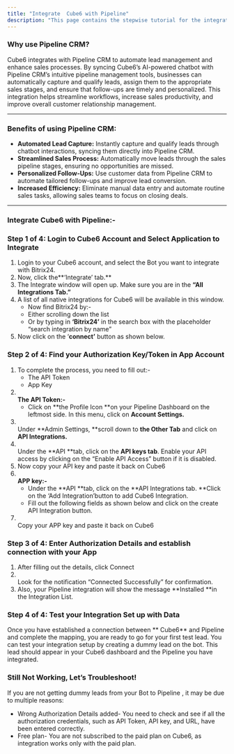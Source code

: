 ```yaml
---
title: "Integrate  Cube6 with Pipeline"
description: "This page contains the stepwise tutorial for the integration with  Cube6"
---
```


### **Why use Pipeline CRM?**

 Cube6 integrates with Pipeline CRM to automate lead management and enhance sales processes. By syncing  Cube6’s AI-powered chatbot with Pipeline CRM’s intuitive pipeline management tools, businesses can automatically capture and qualify leads, assign them to the appropriate sales stages, and ensure that follow-ups are timely and personalized. This integration helps streamline workflows, increase sales productivity, and improve overall customer relationship management.

---

### **Benefits of using Pipeline CRM:**

- **Automated Lead Capture:** Instantly capture and qualify leads through chatbot interactions, syncing them directly into Pipeline CRM.
- **Streamlined Sales Process:** Automatically move leads through the sales pipeline stages, ensuring no opportunities are missed.
- **Personalized Follow-Ups:** Use customer data from Pipeline CRM to automate tailored follow-ups and improve lead conversion.
- **Increased Efficiency:** Eliminate manual data entry and automate routine sales tasks, allowing sales teams to focus on closing deals.

---

### **Integrate  Cube6 with Pipeline:-**

### **Step 1 of 4: Login to  Cube6 Account and Select Application to Integrate**

1. Login to your  Cube6 account, and select the Bot you want to integrate with Bitrix24.
2. Now, click the**‘Integrate’ tab.** 
3. The Integrate window will open up. Make sure you are in the **“All Integrations Tab.”**
4. A list of all native integrations for  Cube6 will be available in this window.
   - Now find Bitrix24 by:-
   - Either scrolling down the list
   - Or by typing in **‘**Bitrix24**’** in the search box with the placeholder “search integration by name”
5. Now click on the ‘**connect’** button as shown below.

### **Step 2 of 4: Find your Authorization Key/Token in App Account**

1. To complete the process, you need to fill out:-
   - The API Token
   - App Key
2. **\
   The API Token:-**
   - Click on **the Profile Icon **on your Pipeline Dashboard on the leftmost side. In this menu, click on **Account Settings.**
3. \
   Under **Admin Settings, **scroll down to **the Other Tab** and click on **API Integrations.**
4. \
   Under the **API **tab, click on the **API keys tab**. Enable your API access by clicking on the “Enable API Access” button if it is disabled.
5. Now copy your API key and paste it back on  Cube6
6. **\
   APP key:-**
   - Under the **API **tab, click on the **API Integrations tab. **Click on the ‘Add Integration’button to add  Cube6 Integration.
   - Fill out the following fields as shown below and click on the create API Integration button.
7. \
   Copy your APP key and paste it back on  Cube6

### **Step 3 of 4: Enter Authorization Details and establish connection with your App**

1. After filling out the details, click Connect
2. \
   Look for the notification “Connected Successfully” for confirmation.
3. Also, your Pipeline integration will show the message **Installed **in the Integration List.

### **Step 4 of 4: Test your Integration Set up with Data**

Once you have established a connection between ** Cube6** and Pipeline and complete the mapping, you are ready to go for your first test lead. You can test your integration setup by creating a dummy lead on the bot. This lead should appear in your  Cube6 dashboard and the Pipeline you have integrated.

### **Still Not Working, Let’s Troubleshoot\!**

If you are not getting dummy leads from your Bot to Pipeline , it may be due to multiple reasons:

- Wrong Authorization Details added- You need to check and see if all the authorization credentials, such as API Token, API key, and URL, have been entered correctly.
- Free plan- You are not subscribed to the paid plan on  Cube6, as integration works only with the paid plan.

 